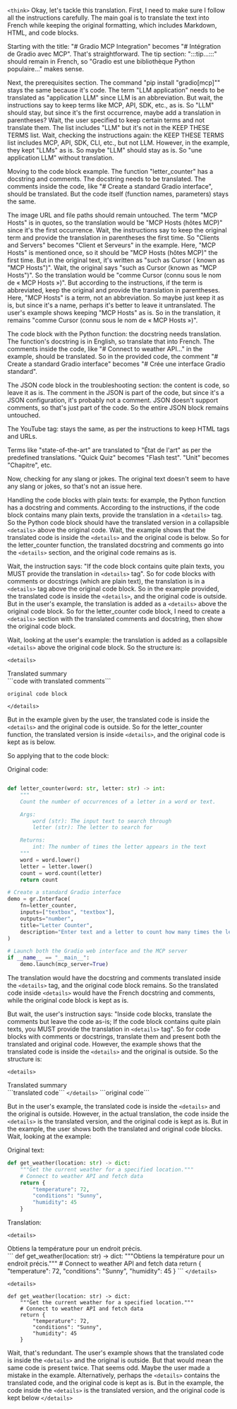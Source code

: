 
<code>&lt;think&gt;</code>
Okay, let's tackle this translation. First, I need to make sure I follow all the instructions carefully. The main goal is to translate the text into French while keeping the original formatting, which includes Markdown, HTML, and code blocks. 

Starting with the title: "# Gradio MCP Integration" becomes "# Intégration de Gradio avec MCP". That's straightforward. The tip section: ":::tip...:::" should remain in French, so "Gradio est une bibliothèque Python populaire..." makes sense. 

Next, the prerequisites section. The command "pip install "gradio[mcp]"" stays the same because it's code. The term "LLM application" needs to be translated as "application LLM" since LLM is an abbreviation. But wait, the instructions say to keep terms like MCP, API, SDK, etc., as is. So "LLM" should stay, but since it's the first occurrence, maybe add a translation in parentheses? Wait, the user specified to keep certain terms and not translate them. The list includes "LLM" but it's not in the KEEP THESE TERMS list. Wait, checking the instructions again: the KEEP THESE TERMS list includes MCP, API, SDK, CLI, etc., but not LLM. However, in the example, they kept "LLMs" as is. So maybe "LLM" should stay as is. So "une application LLM" without translation.

Moving to the code block example. The function "letter_counter" has a docstring and comments. The docstring needs to be translated. The comments inside the code, like "# Create a standard Gradio interface", should be translated. But the code itself (function names, parameters) stays the same. 

The image URL and file paths should remain untouched. The term "MCP Hosts" is in quotes, so the translation would be "MCP Hosts (hôtes MCP)" since it's the first occurrence. Wait, the instructions say to keep the original term and provide the translation in parentheses the first time. So "Clients and Servers" becomes "Client et Serveurs" in the example. Here, "MCP Hosts" is mentioned once, so it should be "MCP Hosts (hôtes MCP)" the first time. But in the original text, it's written as "such as Cursor ( known as "MCP Hosts")". Wait, the original says "such as Cursor (known as "MCP Hosts")". So the translation would be "comme Cursor (connu sous le nom de « MCP Hosts »)". But according to the instructions, if the term is abbreviated, keep the original and provide the translation in parentheses. Here, "MCP Hosts" is a term, not an abbreviation. So maybe just keep it as is, but since it's a name, perhaps it's better to leave it untranslated. The user's example shows keeping "MCP Hosts" as is. So in the translation, it remains "comme Cursor (connu sous le nom de « MCP Hosts »)".

The code block with the Python function: the docstring needs translation. The function's docstring is in English, so translate that into French. The comments inside the code, like "# Connect to weather API..." in the example, should be translated. So in the provided code, the comment "# Create a standard Gradio interface" becomes "# Crée une interface Gradio standard".

The JSON code block in the troubleshooting section: the content is code, so leave it as is. The comment in the JSON is part of the code, but since it's a JSON configuration, it's probably not a comment. JSON doesn't support comments, so that's just part of the code. So the entire JSON block remains untouched.

The YouTube tag: <Youtube id="3bSVKNKb_PY" /> stays the same, as per the instructions to keep HTML tags and URLs.

Terms like "state-of-the-art" are translated to "État de l'art" as per the predefined translations. "Quick Quiz" becomes "Flash test". "Unit" becomes "Chapitre", etc.

Now, checking for any slang or jokes. The original text doesn't seem to have any slang or jokes, so that's not an issue here.

Handling the code blocks with plain texts: for example, the Python function has a docstring and comments. According to the instructions, if the code block contains many plain texts, provide the translation in a <code>&lt;details&gt;</code> tag. So the Python code block should have the translated version in a collapsible <code>&lt;details&gt;</code> above the original code. Wait, the example shows that the translated code is inside the <code>&lt;details&gt;</code> and the original code is below. So for the letter_counter function, the translated docstring and comments go into the <code>&lt;details&gt;</code> section, and the original code remains as is.

Wait, the instruction says: "If the code block contains quite plain texts, you MUST provide the translation in <code>&lt;details&gt;</code> tag". So for code blocks with comments or docstrings (which are plain text), the translation is in a <code>&lt;details&gt;</code> tag above the original code block. So in the example provided, the translated code is inside the <code>&lt;details&gt;</code>, and the original code is outside. But in the user's example, the translation is added as a <code>&lt;details&gt;</code> above the original code block. So for the letter_counter code block, I need to create a <code>&lt;details&gt;</code> section with the translated comments and docstring, then show the original code block.

Wait, looking at the user's example: the translation is added as a collapsible <code>&lt;details&gt;</code> above the original code block. So the structure is:

<code>&lt;details&gt;</code>
<summary>Translated summary</summary>
```code with translated comments```

```
original code block
```
<code>&lt;/details&gt;</code>

But in the example given by the user, the translated code is inside the <code>&lt;details&gt;</code> and the original code is outside. So for the letter_counter function, the translated version is inside <code>&lt;details&gt;</code>, and the original code is kept as is below.

So applying that to the code block:

Original code:

```python

def letter_counter(word: str, letter: str) -> int:
    """
    Count the number of occurrences of a letter in a word or text.

    Args:
        word (str): The input text to search through
        letter (str): The letter to search for

    Returns:
        int: The number of times the letter appears in the text
    """
    word = word.lower()
    letter = letter.lower()
    count = word.count(letter)
    return count

# Create a standard Gradio interface
demo = gr.Interface(
    fn=letter_counter,
    inputs=["textbox", "textbox"],
    outputs="number",
    title="Letter Counter",
    description="Enter text and a letter to count how many times the letter appears in the text."
)

# Launch both the Gradio web interface and the MCP server
if __name__ == "__main__":
    demo.launch(mcp_server=True)
```

The translation would have the docstring and comments translated inside the <code>&lt;details&gt;</code> tag, and the original code block remains. So the translated code inside <code>&lt;details&gt;</code> would have the French docstring and comments, while the original code block is kept as is.

But wait, the user's instruction says: "Inside code blocks, translate the comments but leave the code as-is; If the code block contains quite plain texts, you MUST provide the translation in <code>&lt;details&gt;</code> tag". So for code blocks with comments or docstrings, translate them and present both the translated and original code. However, the example shows that the translated code is inside the <code>&lt;details&gt;</code> and the original is outside. So the structure is:

<code>&lt;details&gt;</code>
<summary>Translated summary</summary>
```translated code```
<code>&lt;/details&gt;</code>
```original code```

But in the user's example, the translated code is inside the <code>&lt;details&gt;</code> and the original is outside. However, in the actual translation, the code inside the <code>&lt;details&gt;</code> is the translated version, and the original code is kept as is. But in the example, the user shows both the translated and original code blocks. Wait, looking at the example:

Original text:
```python
def get_weather(location: str) -> dict:
    """Get the current weather for a specified location."""
    # Connect to weather API and fetch data
    return {
        "temperature": 72,
        "conditions": "Sunny",
        "humidity": 45
    }
```

Translation:

<code>&lt;details&gt;</code>
<summary>Obtiens la température pour un endroit précis.</summary>
```
def get_weather(location: str) -> dict:
    """Obtiens la température pour un endroit précis."""
    # Connect to weather API and fetch data
    return {
        "temperature": 72,
        "conditions": "Sunny",
        "humidity": 45
    }
```
<code>&lt;/details&gt;</code>


<code>&lt;details&gt;</code>
```
def get_weather(location: str) -> dict:
    """Get the current weather for a specified location."""
    # Connect to weather API and fetch data
    return {
        "temperature": 72,
        "conditions": "Sunny",
        "humidity": 45
    }
```

Wait, that's redundant. The user's example shows that the translated code is inside the <code>&lt;details&gt;</code> and the original is outside. But that would mean the same code is present twice. That seems odd. Maybe the user made a mistake in the example. Alternatively, perhaps the <code>&lt;details&gt;</code> contains the translated code, and the original code is kept as is. But in the example, the code inside the <code>&lt;details&gt;</code> is the translated version, and the original code is kept below
<code>&lt;/details&gt;</code>